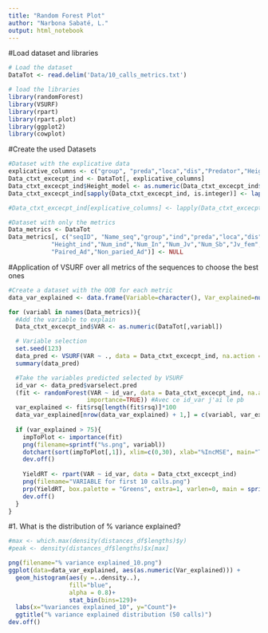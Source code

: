 ```yaml
---
title: "Random Forest Plot"
author: "Narbona Sabaté, L."
output: html_notebook
---
```


#Load dataset and libraries
```r
# Load the dataset
DataTot <- read.delim('Data/10_calls_metrics.txt')

# load the libraries
library(randomForest)
library(VSURF)
library(rpart)
library(rpart.plot)
library(ggplot2)
library(cowplot)
```

#Create the used Datasets
```r
#Dataset with the explicative data
explicative_columns <- c("group", "preda","loca","dis","Predator","Height_model","Height_ind","Num_ind","Num_In","Num_Jv","Num_Sb","Jv_fem","Sb_fem","Ad_fem","Paired_Ad","Non_paried_Ad")
Data_ctxt_excecpt_ind <- DataTot[, explicative_columns]
Data_ctxt_excecpt_ind$Height_model <- as.numeric(Data_ctxt_excecpt_ind$Height_model)
Data_ctxt_excecpt_ind[sapply(Data_ctxt_excecpt_ind, is.integer)] <- lapply(Data_ctxt_excecpt_ind[sapply(Data_ctxt_excecpt_ind, is.integer)], as.numeric)

#Data_ctxt_excecpt_ind[explicative_columns] <- lapply(Data_ctxt_excecpt_ind[explicative_columns], factor)#convert all columns into factors

#Dataset with only the metrics
Data_metrics <- DataTot 
Data_metrics[, c("seqID", "Name_seq","group","ind","preda","loca","dis","Predator","Height_model",
            "Height_ind","Num_ind","Num_In","Num_Jv","Num_Sb","Jv_fem","Sb_fem","Ad_fem",
            "Paired_Ad","Non_paried_Ad")] <- NULL

```

#Application of VSURF over all metrics of the sequences to choose the best ones
```r

#Create a dataset with the OOB for each metric
data_var_explained <- data.frame(Variable=character(), Var_explained=numeric(), stringsAsFactors=FALSE)

for (variabl in names(Data_metrics)){
  #Add the variable to explain
  Data_ctxt_excecpt_ind$VAR <- as.numeric(DataTot[,variabl])

  # Variable selection
  set.seed(123)
  data_pred <- VSURF(VAR ~ ., data = Data_ctxt_excecpt_ind, na.action = na.omit) 
  summary(data_pred)

  #Take the variables predicted selected by VSURF  
  id_var <- data_pred$varselect.pred
  (fit <- randomForest(VAR ~ id_var, data = Data_ctxt_excecpt_ind, na.action = na.omit,
                      importance=TRUE)) #Avec ce id_var j'ai le pb
  var_explained <- fit$rsq[length(fit$rsq)]*100
  data_var_explained[nrow(data_var_explained) + 1,] = c(variabl, var_explained)
  
  if (var_explained > 75){
    impToPlot <- importance(fit)
    png(filename=sprintf("%s.png", variabl))
    dotchart(sort(impToPlot[,1]), xlim=c(0,30), xlab="%IncMSE", main="TITLE") # 500x450
    dev.off()
  
    YieldRT <- rpart(VAR ~ id_var, data = Data_ctxt_excecpt_ind)
    png(filename="VARIABLE for first 10 calls.png")
    prp(YieldRT, box.palette = "Greens", extra=1, varlen=0, main = sprintf("%s", variabl)) #850x700
    dev.off()
  }
}
```

#1. What is the distribution of % variance explained?
```r
#max <- which.max(density(distances_df$lengths)$y)
#peak <- density(distances_df$lengths)$x[max]

png(filename="% variance explained_10.png")
ggplot(data=data_var_explained, aes(as.numeric(Var_explained))) + 
  geom_histogram(aes(y =..density..), 
                 fill="blue",
                 alpha = 0.8)+
                 stat_bin(bins=129)+
  labs(x="%variances explained_10", y="Count")+
  ggtitle("% variance explained distribution (50 calls)")
dev.off()

```